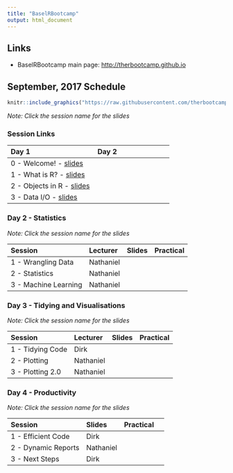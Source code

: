 ```yaml
---
title: "BaselRBootcamp"
output: html_document
---
```


## Links

- BaselRBootcamp main page: [http://therbootcamp.github.io](http://therbootcamp.github.io)


## September, 2017 Schedule

```r
knitr::include_graphics("https://raw.githubusercontent.com/therbootcamp/therbootcamp.github.io/master/assets/img/schedule_Sep2017.png")
```

*Note: Click the session name for the slides*

### Session Links


| Day 1|Day 2 |
|:------|:-----|
| 0 - Welcome! - [slides](therbootcamp.github.io/_slides/D1S0_Intro/Intro.html) | |
| 1 - What is R? - [slides](therbootcamp.github.io/_slides/D1S1_WhatIsR/what_is_R.html)|   |
|  2 - Objects in R - [slides](therbootcamp.github.io/_slides/D1S2_Objects/Working_with_objects.html)|  
|     3 - Data I/O - [slides](therbootcamp.github.io/_slides/D1S3_dataio/Data_IO.html)|  | 

### Day 2 - Statistics
*Note: Click the session name for the slides*


| Session|Lecturer| Slides|Practical |
|:------|:----|:----|:-----|
|     1 - Wrangling Data|Nathaniel|    |     |
|     2 - Statistics|Nathaniel|    |     |
|     3 - Machine Learning|Nathaniel|    |     |

### Day 3 - Tidying and Visualisations
*Note: Click the session name for the slides*

| Session|Lecturer| Slides|Practical |
|:------|:---|:----|:-----|
|     1 - Tidying Code|Dirk|    |     |
|     2 - Plotting|Nathaniel|   |     |
|     3 - Plotting 2.0|Nathaniel|   |     |

### Day 4 - Productivity
*Note: Click the session name for the slides*

| Session| Slides|Practical |
|:------|:---|:----|:-----|
|     1 - Efficient Code|Dirk|    |     |
|     2 - Dynamic Reports|Nathaniel|    |     |
|     3 - Next Steps|Dirk|    |     |
